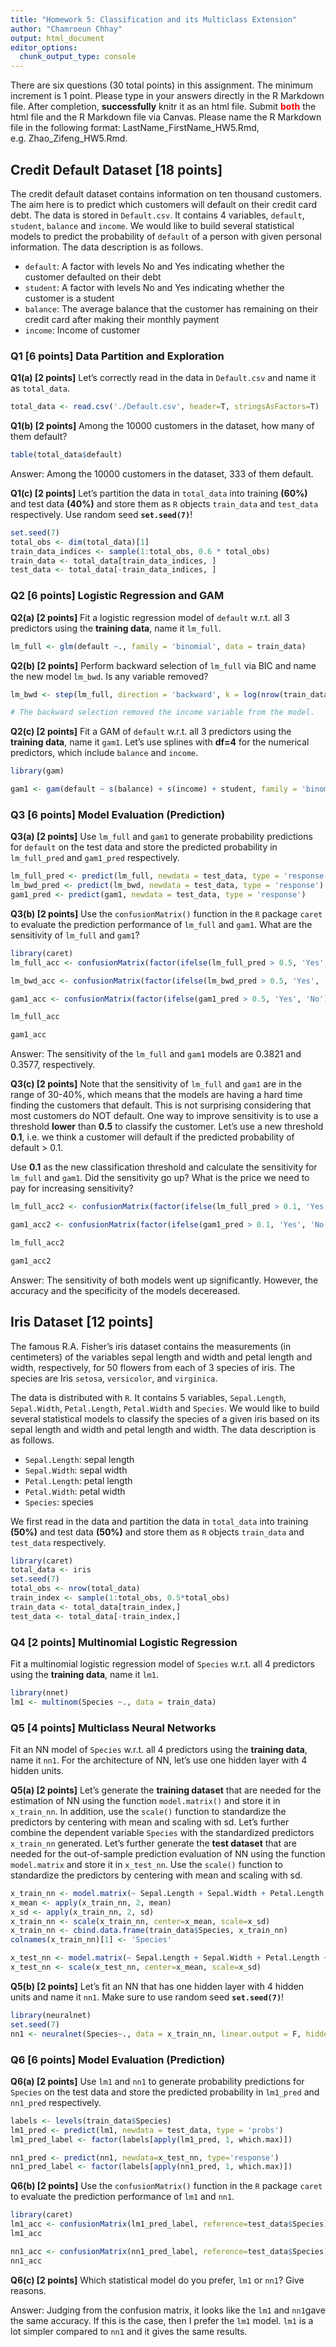 ```yaml
---
title: "Homework 5: Classification and its Multiclass Extension"
author: "Chamroeun Chhay"
output: html_document
editor_options: 
  chunk_output_type: console
---
```


There are six questions (30 total points) in this assignment. The minimum increment is 1 point. Please type in your answers directly in the R Markdown file. After completion, **successfully** knitr it as an html file. Submit <span style="color:red">**both**</span> the html file and the R Markdown file via Canvas. Please name the R Markdown file in the following format: LastName_FirstName_HW5.Rmd, e.g. Zhao_Zifeng_HW5.Rmd.


## Credit Default Dataset [18 points]
The credit default dataset contains information on ten thousand customers. The aim here is to predict which customers will default on their credit card debt. The data is stored in `Default.csv`. It contains 4 variables, `default`, `student`, `balance` and `income`. We would like to build several statistical models to predict the probability of `default` of a person with given personal information. The data description is as follows.

+ `default`: A factor with levels No and Yes indicating whether the customer defaulted on their debt
+ `student`: A factor with levels No and Yes indicating whether the customer is a student
+ `balance`: The average balance that the customer has remaining on their credit card after making their monthly payment
+ `income`: Income of customer


###  **Q1 [6 points]** Data Partition and Exploration
**Q1(a) [2 points]**
Let's correctly read in the data in `Default.csv` and name it as `total_data`. 
```r
total_data <- read.csv('./Default.csv', header=T, stringsAsFactors=T)

```


**Q1(b) [2 points]**
Among the 10000 customers in the dataset, how many of them default?
```r
table(total_data$default)
```

Answer: Among the 10000 customers in the dataset, 333 of them default. 

**Q1(c) [2 points]**
Let's partition the data in `total_data` into training **(60%)** and test data **(40%)** and store them as `R` objects `train_data` and `test_data` respectively. Use random seed **`set.seed(7)`**!
```r
set.seed(7)
total_obs <- dim(total_data)[1]
train_data_indices <- sample(1:total_obs, 0.6 * total_obs)
train_data <- total_data[train_data_indices, ]
test_data <- total_data[-train_data_indices, ]
```


### **Q2 [6 points]** Logistic Regression and GAM
**Q2(a) [2 points]**
Fit a logistic regression model of `default` w.r.t. all 3 predictors using the **training data**, name it `lm_full`.
```r
lm_full <- glm(default ~., family = 'binomial', data = train_data)

```


**Q2(b) [2 points]**
Perform backward selection of `lm_full` via BIC and name the new model `lm_bwd`. Is any variable removed?
```r
lm_bwd <- step(lm_full, direction = 'backward', k = log(nrow(train_data)))

# The backward selection removed the income variable from the model. 

```


**Q2(c) [2 points]**
Fit a GAM of `default` w.r.t. all 3 predictors using the **training data**, name it `gam1`. Let's use splines with **df=4** for the numerical predictors, which include `balance ` and `income`.
```r
library(gam)

gam1 <- gam(default ~ s(balance) + s(income) + student, family = 'binomial', data = train_data)

```


### **Q3 [6 points]** Model Evaluation (Prediction)
**Q3(a) [2 points]**
Use `lm_full` and `gam1` to generate probability predictions for `default` on the test data and store the predicted probability in `lm_full_pred` and `gam1_pred` respectively.
```r
lm_full_pred <- predict(lm_full, newdata = test_data, type = 'response')
lm_bwd_pred <- predict(lm_bwd, newdata = test_data, type = 'response')
gam1_pred <- predict(gam1, newdata = test_data, type = 'response')

```


**Q3(b) [2 points]**
Use the `confusionMatrix()` function in the `R` package `caret` to evaluate the prediction performance of `lm_full` and `gam1`. What are the sensitivity of `lm_full` and `gam1`?
```r
library(caret)
lm_full_acc <- confusionMatrix(factor(ifelse(lm_full_pred > 0.5, 'Yes', 'No')), test_data$default, positive = 'Yes')

lm_bwd_acc <- confusionMatrix(factor(ifelse(lm_bwd_pred > 0.5, 'Yes', 'No')), test_data$default, positive = 'Yes')

gam1_acc <- confusionMatrix(factor(ifelse(gam1_pred > 0.5, 'Yes', 'No')), test_data$default, positive = 'Yes')

lm_full_acc

gam1_acc
```

Answer: The sensitivity of the `lm_full` and `gam1` models are 0.3821 and 0.3577, respectively. 

**Q3(c) [2 points]**
Note that the sensitivity of `lm_full` and `gam1` are in the range of 30-40%, which means that the models are having a hard time finding the customers that default. This is not surprising considering that most customers do NOT default. One way to improve sensitivity is to use a threshold **lower** than **0.5** to classify the customer. Let's use a new threshold **0.1**, i.e. we think a customer will default if the predicted probability of default > 0.1.

Use **0.1** as the new classification threshold and calculate the sensitivity for `lm_full` and `gam1`. Did the sensitivity go up? What is the price we need to pay for increasing sensitivity?
```r
lm_full_acc2 <- confusionMatrix(factor(ifelse(lm_full_pred > 0.1, 'Yes', 'No')), test_data$default, positive = 'Yes')

gam1_acc2 <- confusionMatrix(factor(ifelse(gam1_pred > 0.1, 'Yes', 'No')), test_data$default, positive = 'Yes')

lm_full_acc2

gam1_acc2
```

Answer: The sensitivity of both models went up significantly. However, the accuracy and the specificity of the models decereased. 

## Iris Dataset [12 points]
The famous R.A. Fisher's iris dataset contains the measurements (in centimeters) of the variables sepal length and width and petal length and width, respectively, for 50 flowers from each of 3 species of iris. The species are Iris `setosa`, `versicolor`, and `virginica`.

The data is distributed with `R`. It contains 5 variables, `Sepal.Length`, `Sepal.Width`, `Petal.Length`, `Petal.Width` and `Species`. We would like to build several statistical models to classify the species of a given iris based on its sepal length and width and petal length and width. The data description is as follows.

+ `Sepal.Length`: sepal length
+ `Sepal.Width`: sepal width
+ `Petal.Length`: petal length
+ `Petal.Width`: petal width
+ `Species`: species

We first read in the data and partition the data in `total_data` into training **(50%)** and test data **(50%)** and store them as `R` objects `train_data` and `test_data` respectively.
```r
library(caret)
total_data <- iris
set.seed(7)
total_obs <- nrow(total_data)
train_index <- sample(1:total_obs, 0.5*total_obs)
train_data <- total_data[train_index,]
test_data <- total_data[-train_index,]
```


### **Q4 [2 points]** Multinomial Logistic Regression
Fit a multinomial logistic regression model of `Species` w.r.t. all 4 predictors using the **training data**, name it `lm1`.
```r
library(nnet)
lm1 <- multinom(Species ~., data = train_data)
```

### **Q5 [4 points]** Multiclass Neural Networks
Fit an NN model of `Species` w.r.t. all 4 predictors using the **training data**, name it `nn1`. For the architecture of NN, let's use one hidden layer with 4 hidden units.

**Q5(a) [2 points]**
Let's generate the **training dataset** that are needed for the estimation of NN using the function `model.matrix()` and store it in `x_train_nn`. In addition, use the `scale()` function to standardize the predictors by centering with mean and scaling with sd. Let's further combine the dependent variable `Species` with the standardized predictors `x_train_nn` generated. Let's further generate the **test dataset** that are needed for the out-of-sample prediction evaluation of NN using the function `model.matrix` and store it in `x_test_nn`. Use the `scale()` function to standardize the predictors by centering with mean and scaling with sd.

```r
x_train_nn <- model.matrix(~ Sepal.Length + Sepal.Width + Petal.Length + Petal.Width, data = train_data)[, -1]
x_mean <- apply(x_train_nn, 2, mean)
x_sd <- apply(x_train_nn, 2, sd)
x_train_nn <- scale(x_train_nn, center=x_mean, scale=x_sd)
x_train_nn <- cbind.data.frame(train_data$Species, x_train_nn)
colnames(x_train_nn)[1] <- 'Species'

x_test_nn <- model.matrix(~ Sepal.Length + Sepal.Width + Petal.Length + Petal.Width, data = test_data)[, -1]
x_test_nn <- scale(x_test_nn, center=x_mean, scale=x_sd)
```


**Q5(b) [2 points]**
Let's fit an NN that has one hidden layer with 4 hidden units and name it `nn1`. Make sure to use random seed **`set.seed(7)`**!
```r
library(neuralnet)
set.seed(7)
nn1 <- neuralnet(Species~., data = x_train_nn, linear.output = F, hidden = 4)
```


### **Q6 [6 points]** Model Evaluation (Prediction)
**Q6(a) [2 points]**
Use `lm1` and `nn1` to generate probability predictions for `Species` on the test data and store the predicted probability in `lm1_pred` and `nn1_pred` respectively.
```r
labels <- levels(train_data$Species)
lm1_pred <- predict(lm1, newdata = test_data, type = 'probs')
lm1_pred_label <- factor(labels[apply(lm1_pred, 1, which.max)])

nn1_pred <- predict(nn1, newdata=x_test_nn, type='response')
nn1_pred_label <- factor(labels[apply(nn1_pred, 1, which.max)])

```


**Q6(b) [2 points]**
Use the `confusionMatrix()` function in the `R` package `caret` to evaluate the prediction performance of `lm1` and `nn1`.
```r
library(caret)
lm1_acc <- confusionMatrix(lm1_pred_label, reference=test_data$Species)
lm1_acc

nn1_acc <- confusionMatrix(nn1_pred_label, reference=test_data$Species)
nn1_acc

```


**Q6(c) [2 points]**
Which statistical model do you prefer, `lm1` or `nn1`? Give reasons. 

Answer: Judging from the confusion matrix, it looks like the `lm1` and `nn1`gave the same accuracy. If this is the case, then I prefer the `lm1` model. `lm1` is a lot simpler compared to `nn1` and it gives the same results. 

